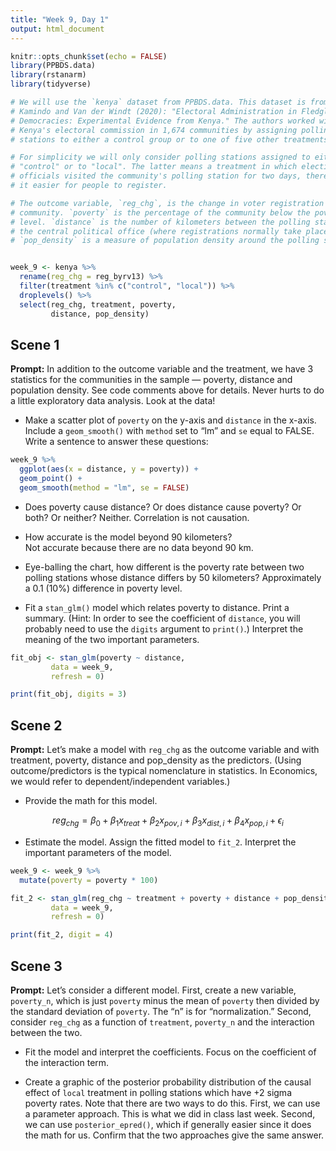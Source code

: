 ```yaml
---
title: "Week 9, Day 1"
output: html_document
---
```


```r
knitr::opts_chunk$set(echo = FALSE)
library(PPBDS.data)
library(rstanarm)
library(tidyverse)

# We will use the `kenya` dataset from PPBDS.data. This dataset is from Harris,
# Kamindo and Van der Windt (2020): "Electoral Administration in Fledgling
# Democracies: Experimental Evidence from Kenya." The authors worked with
# Kenya's electoral commission in 1,674 communities by assigning polling
# stations to either a control group or to one of five other treatments.

# For simplicity we will only consider polling stations assigned to either
# "control" or to "local". The latter means a treatment in which election
# officials visited the community's polling station for two days, thereby making
# it easier for people to register.

# The outcome variable, `reg_chg`, is the change in voter registration in each
# community. `poverty` is the percentage of the community below the poverty
# level. `distance` is the number of kilometers between the polling station and
# the central political office (where registrations normally take place).
# `pop_density` is a measure of population density around the polling station.


week_9 <- kenya %>% 
  rename(reg_chg = reg_byrv13) %>% 
  filter(treatment %in% c("control", "local")) %>% 
  droplevels() %>% 
  select(reg_chg, treatment, poverty, 
         distance, pop_density)
```


## Scene 1

**Prompt:** In addition to the outcome variable and the treatment, we have 3 statistics for the communities in the sample --- poverty, distance and population density. See code comments above for details. Never hurts to do a little exploratory data analysis. Look at the data!

* Make a scatter plot of `poverty` on the y-axis and `distance` in the x-axis. Include a `geom_smooth()` with `method` set to "lm" and `se` equal to FALSE. Write a sentence to answer these questions:

```r
week_9 %>%
  ggplot(aes(x = distance, y = poverty)) +
  geom_point() +
  geom_smooth(method = "lm", se = FALSE)
```

  + Does poverty cause distance? Or does distance cause poverty? Or both? Or neither?
  Neither. Correlation is not causation.
  
  + How accurate is the model beyond 90 kilometers?  
  Not accurate because there are no data beyond 90 km.
  
  + Eye-balling the chart, how different is the poverty rate between two polling stations whose distance differs by 50 kilometers?
  Approximately a 0.1 (10%) difference in poverty level.
  
* Fit a `stan_glm()` model which relates poverty to distance. Print a summary. (Hint: In order to see the coefficient of `distance`, you will probably need to use the `digits` argument to `print()`.) Interpret the meaning of the two important parameters.  

```r
fit_obj <- stan_glm(poverty ~ distance,
         data = week_9,
         refresh = 0)

print(fit_obj, digits = 3)
```



## Scene 2

**Prompt:** Let's make a model with `reg_chg` as the outcome variable and with treatment, poverty, distance and pop_density as the predictors. (Using outcome/predictors is the typical nomenclature in statistics. In Economics, we would refer to dependent/independent variables.)

* Provide the math for this model.

$$reg_{chg} = \beta_0 + \beta_1x_{treat} + \beta_2x_{pov, i} + \beta_3x_{dist, i}  + \beta_4x_{pop, i} + \epsilon_i$$

* Estimate the model. Assign the fitted model to `fit_2`. Interpret the important parameters of the model.

```r
week_9 <- week_9 %>%
  mutate(poverty = poverty * 100)

fit_2 <- stan_glm(reg_chg ~ treatment + poverty + distance + pop_density,
         data = week_9,
         refresh = 0) 

print(fit_2, digit = 4)
```


## Scene 3

**Prompt:** Let's consider a different model. First, create a new variable, `poverty_n`, which is just `poverty` minus the mean of `poverty` then divided by the standard deviation of `poverty`. The "n" is for "normalization."  Second, consider `reg_chg` as a function of `treatment`, `poverty_n` and the interaction between the two.

* Fit the  model and interpret the coefficients. Focus on the coefficient of the interaction term.

* Create a graphic of the posterior probability distribution of the causal effect of `local` treatment in polling stations which have +2 sigma poverty rates. Note that there are two ways to do this. First, we can use a parameter approach. This is what we did in class last week. Second, we can use `posterior_epred()`, which if generally easier since it does the math for us. Confirm that the two approaches give the same answer.






